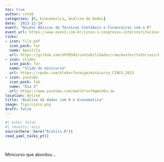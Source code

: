 ```yaml
---
toc: true
author: cntdd
categories: [R, Economatica, Análise de Dados]
date: '2023-12-14'
event: "Noções Básicas de Técnicas Contábeis e Financeiras com o R"
event_url: https://www.even3.com.br/cinco-i-congresso-interinstitucional-de-contabilidade-e-controladoria-392702?cp=PALESTRANTECINCO
links:
- icon: file-pdf
  icon_pack: far
  name: Apostila
  url: https://github.com/UFERSA3/contabilidados/raw/master/tutoriais/basicoR/basicoR.pdf
- icon: slides
  icon_pack: far
  name: "Slide do minicurso"
  url: https://rpubs.com/kleberformiga/minicurso_CINCO_2023
- icon: youtube
  icon_pack: fab
  name: "Dia 2"
  url: https://www.youtube.com/watch?v=7mgmchEo-1w
location: Online
title: "Análise de dados com R e Economatica"
image: figs/cinco.png
draft: false
---
```


```r
#| echo: false
#| results: asis
source(here::here("R/utils.R"))
read_yaml_talks_pt()
```

<br>

Minicurso que abordou...
